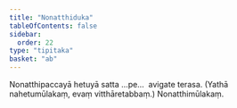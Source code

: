 ```yaml
---
title: "Nonatthiduka"
tableOfContents: false
sidebar:
  order: 22
type: "tipitaka"
basket: "ab"
---
```



<DynamicBreadcrumb />

<Division number="515">

<Paragraph number="1786">
Nonatthipaccayā hetuyā satta …pe…  avigate terasa.

</Paragraph>
</Division>

<Paragraph number="1787" type="center">
(Yathā nahetumūlakaṃ, evaṃ vitthāretabbaṃ.)



</Paragraph>

<Paragraph number="1788" type="center">
Nonatthimūlakaṃ.
</Paragraph>